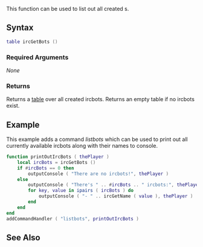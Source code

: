 {{ml_birc}}

This function can be used to list out all created {{ml_birc|ircbot}}s.

==Syntax== 
<syntaxhighlight lang="lua">
table ircGetBots ()
</syntaxhighlight> 

===Required Arguments=== 
''None''

===Returns===
Returns a [[/table.md|table]] over all created ircbots. Returns an empty table if no ircbots exist.

==Example==
This example adds a command ''listbots'' which can be used to print out all currently available ircbots along with their names to console.
<syntaxhighlight lang="lua">
function printOutIrcBots ( thePlayer )
    local ircBots = ircGetBots ()
    if #ircBots == 0 then
        outputConsole ( "There are no ircbots!", thePlayer )
    else
        outputConsole ( "There's " .. #ircBots .. " ircbots:", thePlayer ) 
        for key, value in ipairs ( ircBots ) do
            outputConsole ( "- " .. ircGetName ( value ), thePlayer )
        end
    end
end
addCommandHandler ( "listbots", printOutIrcBots )
</syntaxhighlight>

==See Also==
{{ml_birc functions}}